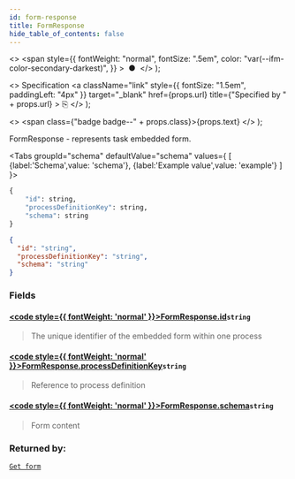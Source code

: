 ```yaml
---
id: form-response
title: FormResponse
hide_table_of_contents: false
---
```



  <>
    <span
      style={{
        fontWeight: "normal",
        fontSize: ".5em",
        color: "var(--ifm-color-secondary-darkest)",
      }}
    >
      &nbsp;●&nbsp;
    </span>
  </>
);

  <>
    Specification
    <a
      className="link"
      style={{ fontSize: "1.5em", paddingLeft: "4px" }}
      target="_blank"
      href={props.url}
      title={"Specified by " + props.url}
    >
      ⎘
    </a>
  </>
);

  <>
    <span class={"badge badge--" + props.class}>{props.text}</span>
  </>
);

FormResponse - represents task embedded form.

<Tabs groupId="schema" defaultValue="schema" values={
[
{label:'Schema',value: 'schema'},
{label:'Example value',value: 'example'}
]
}>
<TabItem value='schema'>

```graphql
{
    "id": string,
    "processDefinitionKey": string,
    "schema": string
}
```

</TabItem>

<TabItem value='example'>

```json
{
  "id": "string",
  "processDefinitionKey": "string",
  "schema": "string"
}
```

</TabItem>
</Tabs>

### Fields

#### [<code style={{ fontWeight: 'normal' }}>FormResponse.<b>id</b></code>](#)<Bullet />`string` <Badge class="secondary" text="non-null"/>

> The unique identifier of the embedded form within one process

#### [<code style={{ fontWeight: 'normal' }}>FormResponse.<b>processDefinitionKey</b></code>](#)<Bullet />`string` <Badge class="secondary" text="non-null"/>

> Reference to process definition

#### [<code style={{ fontWeight: 'normal' }}>FormResponse.<b>schema</b></code>](#)<Bullet />`string` <Badge class="secondary" text="non-null"/>

> Form content

### Returned by:

[`Get form`](/docs/apis-tools/tasklist-api-rest/controllers/tasklist-api-rest-form-controller.md#get-form) <Badge class="secondary" text="GET"/> <Bullet />
